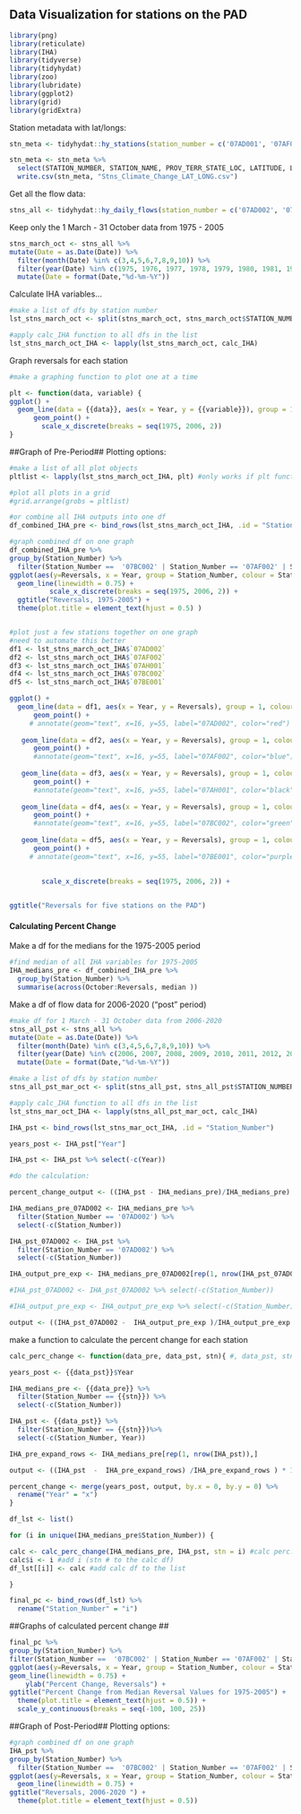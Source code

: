 ## Data Visualization for stations on the PAD


```r

library(png)
library(reticulate)
library(IHA)
library(tidyverse)
library(tidyhydat)
library(zoo)
library(lubridate)
library(ggplot2)
library(grid)
library(gridExtra)

```

Station metadata with lat/longs:
```r
stn_meta <- tidyhydat::hy_stations(station_number = c('07AD001', '07AF002', '07AH001', '07BC002', '07BE001', '07BK007', '07CD001', '07CA006', '07CD004', '07CD005', '07DA001', '07DB001', '07DD002', '07EF001', '07EE007', '07EC003', '07FD001', '07FB001', '07FD012', '07GJ001', '07GH002', '07GE001', '07HA001', '07HC001', '07JD002', '07KC001', '07LE002', '07LB002', '07MB001', '07NB001', '07MA003'  ))

stn_meta <- stn_meta %>%
  select(STATION_NUMBER, STATION_NAME, PROV_TERR_STATE_LOC, LATITUDE, LONGITUDE, HYD_STATUS) 
  write.csv(stn_meta, "Stns_Climate_Change_LAT_LONG.csv")

```

Get all the flow data: 

```r

stns_all <- tidyhydat::hy_daily_flows(station_number = c('07AD002', '07AF002', '07AH001', '07BC002', '07BE001', '07BK007', '07CD001', '07CA006', '07CD004', '07CD005', '07DA001', '07DB001', '07DD002', '07EF001', '07EE007', '07EC003', '07FD001', '07FB001', '07FD012', '07GJ001', '07GH002', '07GE001', '07HA001', '07HC001', '07JD002', '07KC001', '07LE002', '07LB002', '07MB001', '07NB001', '07MA003'  ))

```

Keep only the 1 March - 31 October data from 1975 - 2005
```r

stns_march_oct <- stns_all %>%
mutate(Date = as.Date(Date)) %>%
  filter(month(Date) %in% c(3,4,5,6,7,8,9,10)) %>%
  filter(year(Date) %in% c(1975, 1976, 1977, 1978, 1979, 1980, 1981, 1982, 1983, 1984, 1985, 1986, 1987, 1988, 1989, 1990, 1991, 1992, 1993, 1994, 1995, 1996, 1997, 1998, 1999, 2000, 2001, 2002, 2003, 2004, 2005)) %>%
  mutate(Date = format(Date,"%d-%m-%Y"))

```

Calculate IHA variables...
```r

#make a list of dfs by station number
lst_stns_march_oct <- split(stns_march_oct, stns_march_oct$STATION_NUMBER )

#apply calc_IHA function to all dfs in the list
lst_stns_march_oct_IHA <- lapply(lst_stns_march_oct, calc_IHA)

```

Graph reversals for each station
```r

#make a graphing function to plot one at a time

plt <- function(data, variable) {
ggplot() +
  geom_line(data = {{data}}, aes(x = Year, y = {{variable}}), group = 1, colour = "red", linewidth = 0.75)  + 
      geom_point() +
        scale_x_discrete(breaks = seq(1975, 2006, 2))
}

```

##Graph of Pre-Period##
Plotting options:
```r

#make a list of all plot objects
pltlist <- lapply(lst_stns_march_oct_IHA, plt) #only works if plt function has x value already in it, can't figure out how to use lapply and choosing a diff x value

#plot all plots in a grid
#grid.arrange(grobs = pltlist)

#or combine all IHA outputs into one df 
df_combined_IHA_pre <- bind_rows(lst_stns_march_oct_IHA, .id = "Station_Number")

#graph combined df on one graph 
df_combined_IHA_pre %>%
group_by(Station_Number) %>%
  filter(Station_Number ==  '07BC002' | Station_Number == '07AF002' | Station_Number == '07AH001')  %>% #can filter/choose just a few stations
ggplot(aes(y=Reversals, x = Year, group = Station_Number, colour = Station_Number)) +
  geom_line(linewidth = 0.75) +
          scale_x_discrete(breaks = seq(1975, 2006, 2)) +
  ggtitle("Reversals, 1975-2005") +
  theme(plot.title = element_text(hjust = 0.5) )



```


```r

#plot just a few stations together on one graph
#need to automate this better
df1 <- lst_stns_march_oct_IHA$`07AD002`
df2 <- lst_stns_march_oct_IHA$`07AF002`
df3 <- lst_stns_march_oct_IHA$`07AH001`
df4 <- lst_stns_march_oct_IHA$`07BC002`
df5 <- lst_stns_march_oct_IHA$`07BE001`

```


```r
ggplot() +
  geom_line(data = df1, aes(x = Year, y = Reversals), group = 1, colour = "red", linewidth = 0.75)  + 
      geom_point() +
     # annotate(geom="text", x=16, y=55, label="07AD002", color="red") +
  
   geom_line(data = df2, aes(x = Year, y = Reversals), group = 1, colour = "blue", linewidth = 0.75)  + 
      geom_point() +
      #annotate(geom="text", x=16, y=55, label="07AF002", color="blue") +
  
   geom_line(data = df3, aes(x = Year, y = Reversals), group = 1, colour = "black", linewidth = 0.75)  + 
      geom_point() +
      #annotate(geom="text", x=16, y=55, label="07AH001", color="black") +
  
   geom_line(data = df4, aes(x = Year, y = Reversals), group = 1, colour = "green", linewidth = 0.75)  + 
      geom_point() +
      #annotate(geom="text", x=16, y=55, label="07BC002", color="green") +
  
   geom_line(data = df5, aes(x = Year, y = Reversals), group = 1, colour = "purple", linewidth = 0.75)  + 
      geom_point() +
     # annotate(geom="text", x=16, y=55, label="07BE001", color="purple") +
  

        scale_x_discrete(breaks = seq(1975, 2006, 2)) +
  

ggtitle("Reversals for five stations on the PAD")

```
##################################
#### Calculating Percent Change ####

Make a df for the medians for the 1975-2005 period 
```r

#find median of all IHA variables for 1975-2005
IHA_medians_pre <- df_combined_IHA_pre %>%
  group_by(Station_Number) %>%
  summarise(across(October:Reversals, median ))


```

Make a df of flow data for 2006-2020 ("post" period)
```r
#make df for 1 March - 31 October data from 2006-2020
stns_all_pst <- stns_all %>%
mutate(Date = as.Date(Date)) %>%
  filter(month(Date) %in% c(3,4,5,6,7,8,9,10)) %>%
  filter(year(Date) %in% c(2006, 2007, 2008, 2009, 2010, 2011, 2012, 2013, 2014, 2015, 2016, 2017, 2018, 2019, 2020)) %>%
  mutate(Date = format(Date,"%d-%m-%Y"))
```


```r
#make a list of dfs by station number
stns_all_pst_mar_oct <- split(stns_all_pst, stns_all_pst$STATION_NUMBER )

#apply calc_IHA function to all dfs in the list
lst_stns_mar_oct_IHA <- lapply(stns_all_pst_mar_oct, calc_IHA)

IHA_pst <- bind_rows(lst_stns_mar_oct_IHA, .id = "Station_Number")

```


```r

years_post <- IHA_pst["Year"]

IHA_pst <- IHA_pst %>% select(-c(Year))

#do the calculation:

percent_change_output <- ((IHA_pst - IHA_medians_pre)/IHA_medians_pre) * 100


```


```r

IHA_medians_pre_07AD002 <- IHA_medians_pre %>%
  filter(Station_Number == '07AD002') %>% 
  select(-c(Station_Number))

IHA_pst_07AD002 <- IHA_pst %>%
  filter(Station_Number == '07AD002') %>% 
  select(-c(Station_Number))

IHA_output_pre_exp <- IHA_medians_pre_07AD002[rep(1, nrow(IHA_pst_07AD002)),]

#IHA_pst_07AD002 <- IHA_pst_07AD002 %>% select(-c(Station_Number))

#IHA_output_pre_exp <- IHA_output_pre_exp %>% select(-c(Station_Number))

output <- ((IHA_pst_07AD002 -  IHA_output_pre_exp )/IHA_output_pre_exp ) *100

```

make a function to calculate the percent change for each station
```r

calc_perc_change <- function(data_pre, data_pst, stn){ #, data_pst, stn

years_post <- {{data_pst}}$Year

IHA_medians_pre <- {{data_pre}} %>%
  filter(Station_Number == {{stn}}) %>% 
  select(-c(Station_Number))

IHA_pst <- {{data_pst}} %>%
  filter(Station_Number == {{stn}})%>% 
  select(-c(Station_Number, Year))

IHA_pre_expand_rows <- IHA_medians_pre[rep(1, nrow(IHA_pst)),]

output <- ((IHA_pst  -  IHA_pre_expand_rows) /IHA_pre_expand_rows ) * 100

percent_change <- merge(years_post, output, by.x = 0, by.y = 0) %>%
  rename("Year" = "x")
}

```


```r

df_lst <- list()

for (i in unique(IHA_medians_pre$Station_Number)) {

calc <- calc_perc_change(IHA_medians_pre, IHA_pst, stn = i) #calc perc. change for all stns
calc$i <- i #add i (stn # to the calc df)
df_lst[[i]] <- calc #add calc df to the list

}

final_pc <- bind_rows(df_lst) %>%
  rename("Station_Number" = "i")

```

##Graphs of calculated percent change ##
```r

final_pc %>%
group_by(Station_Number) %>% 
filter(Station_Number ==  '07BC002' | Station_Number == '07AF002' | Station_Number == '07AH001')  %>% 
ggplot(aes(y=Reversals, x = Year, group = Station_Number, colour = Station_Number)) +
geom_line(linewidth = 0.75) +
    ylab("Percent Change, Reversals") +
ggtitle("Percent Change from Median Reversal Values for 1975-2005") +
  theme(plot.title = element_text(hjust = 0.5)) +
  scale_y_continuous(breaks = seq(-100, 100, 25)) 

```

##Graph of Post-Period##
Plotting options:
```r

#graph combined df on one graph 
IHA_pst %>%
group_by(Station_Number) %>%
  filter(Station_Number ==  '07BC002' | Station_Number == '07AF002' | Station_Number == '07AH001')  %>% #can filter/choose just a few stations
ggplot(aes(y=Reversals, x = Year, group = Station_Number, colour = Station_Number)) +
  geom_line(linewidth = 0.75) +
ggtitle("Reversals, 2006-2020 ") +
  theme(plot.title = element_text(hjust = 0.5))

```


```r

```

